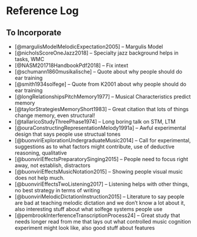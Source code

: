 # Reference Log 

## To Incorporate

* [@margulisModelMelodicExpectation2005] -- Margulis Model 
* [@nicholsScoreOneJazz2018] -- Specialty jazz background helps in tasks, WMC
* [@NASM201718HandbookPdf2018] -- Fix intext
* [@schumann1860musikalische] -- Quote about why people should do ear training
* [@smith1934solfege] -- Quote from K2001 about why people should do ear training
* [@longRelationshipsPitchMemory1977] -- Musical Characteristics predict memory
* [@taylorStrategiesMemoryShort1983] -- Great citation that lots of things change memory, even structural! 
* [@tallaricoStudyThreePhase1974] -- Long boring talk on STM, LTM
* [@ouraConstructingRepresentationMelody1991a] -- Awful experimental design that says people use structual tones
* [@buonviriExplorationUndergraduateMusic2014] -- Call for experimental, suggestions as to what factors might contribute, use of deductive reasoning, qualitative
* [@buonviriEffectsPreparatorySinging2015] -- People need to focus right away, not establish, distractors
* [@buonviriEffectsMusicNotation2015] -- Showing people visual music does not help much.
* [@buonviriEffectsTwoListening2017] -- Listening helps with other things, no best strategy in terms of writing
* [@buonviriMelodicDictationInstruction2015] -- Literature to say people are bad at teaching melodic dictation and we don't know a lot about it, also interesting stuff about what solfege systems people use
* [@pembrookInterferenceTranscriptionProcess24] -- Great study that needs longer read from me that lays out what controlled music cognition experiment might look like, also good stuff about features
